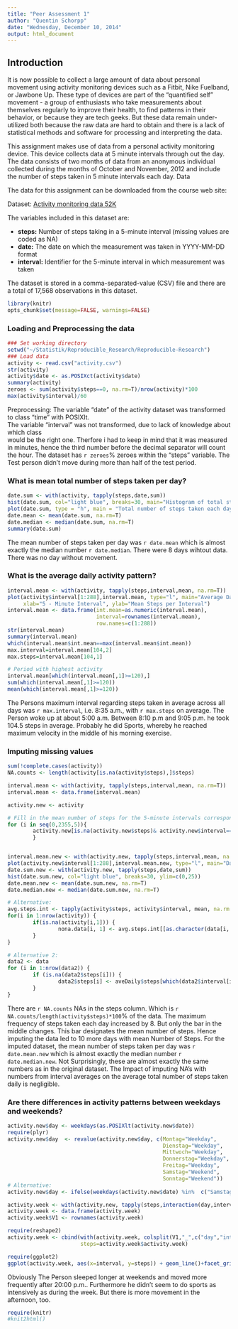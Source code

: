 ```yaml
---
title: "Peer Assessment 1"
author: "Quentin Schorpp"
date: "Wednesday, December 10, 2014"
output: html_document
---
```

## Introduction

It is now possible to collect a large amount of data about personal movement using activity monitoring devices such as a Fitbit, Nike Fuelband, or Jawbone Up. These type of devices are part of the "quantified self" movement - a group of enthusiasts who take measurements about themselves regularly to improve their health, to find patterns in their behavior, or because they are tech geeks. But these data remain under-utilized both because the raw data are hard to obtain and there is a lack of statistical methods and software for processing and interpreting the data.

This assignment makes use of data from a personal activity monitoring device. This device collects data at 5 minute intervals through out the day. The data consists of two months of data from an anonymous individual collected during the months of October and November, 2012 and include the number of steps taken in 5 minute intervals each day.
Data

The data for this assignment can be downloaded from the course web site:

Dataset: [Activity monitoring data 52K](https://d396qusza40orc.cloudfront.net/repdata%2Fdata%2Factivity.zip)


The variables included in this dataset are:  

* **steps:** Number of steps taking in a 5-minute interval (missing values are coded as NA)
* **date:** The date on which the measurement was taken in YYYY-MM-DD format
* **interval:** Identifier for the 5-minute interval in which measurement was taken

The dataset is stored in a comma-separated-value (CSV) file and there are a total of 17,568 observations in this dataset.

```r
library(knitr)
opts_chunk$set(message=FALSE, warnings=FALSE)
```


### Loading and Preprocessing the data  

```r
### Set working directory
setwd("~/Statistik/Reproducible_Research/Reproducible-Research")
### Load data
activity <- read.csv("activity.csv")
str(activity)
activity$date <- as.POSIXct(activity$date)
summary(activity)
zeroes <- sum(activity$steps==0, na.rm=T)/nrow(activity)*100
max(activity$interval)/60
```

Preprocessing: The variable "date" of the activity dataset was transformed to class "time" with POSIXlt.  
               The variable "interval" was not transformed, due to lack of knowledge about which class                    
               would be the right one. Therfore i had to keep in mind that it was measured in minutes,
               hence the third number before the decimal separator will count the hour.
The dataset has `r zeroes`% zeroes within the "steps" variable. The Test person didn't move during more than half of the test period.

### What is mean total number of steps taken per day?
```r
date.sum <- with(activity, tapply(steps,date,sum))
hist(date.sum, col="light blue", breaks=30, main="Histogram of total steps per day", xlab="steps per day")
plot(date.sum, type = "h", main = "Total number of steps taken each day", col = "magenta")
date.mean <- mean(date.sum, na.rm=T)
date.median <- median(date.sum, na.rm=T)
summary(date.sum)
```

The mean number of steps taken per day was `r date.mean` which is almost exactly the median number `r date.median`. There were 8 days wihtout data. There was no day without movement.

### What is the average daily activity pattern?  
```r
interval.mean <- with(activity, tapply(steps,interval,mean, na.rm=T))
plot(activity$interval[1:288],interval.mean, type="l", main="Average Daily Activity Pattern",
     xlab="5 - Minute Interval", ylab="Mean Steps per Interval")
interval.mean <- data.frame(int.mean=as.numeric(interval.mean), 
                            interval=rownames(interval.mean), 
                            row.names=c(1:288))
str(interval.mean)
summary(interval.mean)
which(interval.mean$int.mean==max(interval.mean$int.mean))
max.interval=interval.mean[104,2]
max.steps=interval.mean[104,1]

# Period with highest activity
interval.mean[which(interval.mean[,1]>=120),]
sum(which(interval.mean[,1]>=120))
mean(which(interval.mean[,1]>=120))
```

The Persons maximum interval regarding steps taken in average across all days was `r max.interval`, i.e. 8:35 a.m., with `r max.steps` on average.
The Person woke up at about 5:00 a.m. Between 8:10 p.m and 9:05 p.m. he took 104.5 steps in average. Probably he did Sports, whereby he reached maximum velocity in the middle of his morning exercise.

### Imputing missing values
```r
sum(!complete.cases(activity))
NA.counts <- length(activity[is.na(activity$steps),]$steps)

interval.mean <- with(activity, tapply(steps,interval,mean, na.rm=T))
interval.mean <- data.frame(interval.mean)

activity.new <- activity

# Fill in the mean number of steps for the 5-minute intervals corresponding to the Missing Values.
for (i in seq(0,2355,5)){
        activity.new[is.na(activity.new$steps)& activity.new$interval==i,]$steps <- interval.mean[row.names(interval.mean)==i,]
        }


interval.mean.new <- with(activity.new, tapply(steps,interval,mean, na.rm=T))
plot(activity.new$interval[1:288],interval.mean.new, type="l", main="Daily Activity pattern with Imputed data", xlab="5 - Minute Interval", ylab="Mean Steps per Interval")
date.sum.new <- with(activity.new, tapply(steps,date,sum))
hist(date.sum.new, col="light blue", breaks=30, ylim=c(0,25))
date.mean.new <- mean(date.sum.new, na.rm=T)
date.median.new <- median(date.sum.new, na.rm=T)

# Alternative:
avg.steps.int <- tapply(activity$steps, activity$interval, mean, na.rm = TRUE)
for(i in 1:nrow(activity)) {
        if(is.na(activity[i,1])) {
                nona.data[i, 1] <- avg.steps.int[[as.character(data[i, 3])]]
        }
}

# Alternative 2:
data2 <- data
for (i in 1:nrow(data2)) {
        if (is.na(data2$steps[i])) {
                data2$steps[i] <- aveDaily$steps[which(data2$interval[i] == aveDaily$interval)]                                                        
        }
}
```

There are `r NA.counts` NAs in the steps column. Which is `r NA.counts/length(activity$steps)*100`% of the data. 
The maximum frequency of steps taken each day increased by 8. But only the bar in the middle changes. This bar designates the mean number of steps. Hence imputing the data led to 10 more days with mean Number of Steps. 
For the imputed dataset, the mean number of steps taken per day was `r date.mean.new` which is almost exactly the median number `r date.median.new`. Not Surprisingly, these are almost exactly the same numbers as in the original dataset. The Impact of imputing NA's with numbers from interval averages on the average total number of steps taken daily is negligible.

### Are there differences in activity patterns between weekdays and weekends?
```r
activity.new$day <- weekdays(as.POSIXlt(activity.new$date))
require(plyr)
activity.new$day  <- revalue(activity.new$day, c(Montag="Weekday",
                                                 Dienstag="Weekday",
                                                 Mittwoch="Weekday",
                                                 Donnerstag="Weekday",
                                                 Freitag="Weekday",
                                                 Samstag="Weekend",
                                                 Sonntag="Weekend"))
# Alternative:
activity.new$day <- ifelse(weekdays(activity.new$date) %in%  c("Samstag", "Sonntag"),'Weekend','Weekday')

activity.week <- with(activity.new, tapply(steps,interaction(day,interval, sep="_"),mean))
activity.week <- data.frame(activity.week)
activity.week$V1 <- rownames(activity.week)

require(reshape2)
activity.week <- cbind(with(activity.week, colsplit(V1,"_",c("day","interval"))),
                       steps=activity.week$activity.week)

require(ggplot2)
ggplot(activity.week, aes(x=interval, y=steps)) + geom_line()+facet_grid(day~.)+ggtitle("Differences in activity patterns between weekdays and weekends")

```

Obviously The Person sleeped longer at weekends and moved more frequently after 20:00 p.m.. Furthermore he didn't seem to do sports as intensively as during the week. But there is more movement in the afternoon, too.

```r
require(knitr)
#knit2html()
```




